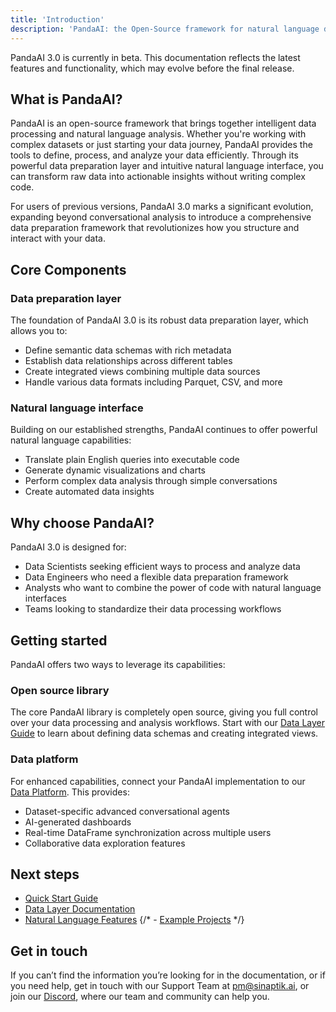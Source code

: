 ```yaml
---
title: 'Introduction'
description: 'PandaAI: the Open-Source framework for natural language data processing and analysis'
---
```


<Note title="Beta Notice">
PandaAI 3.0 is currently in beta. This documentation reflects the latest features and functionality, which may evolve before the final release.
</Note>

## What is PandaAI?

PandaAI is an open-source framework that brings together intelligent data processing and natural language analysis. Whether you're working with complex datasets or just starting your data journey, PandaAI provides the tools to define, process, and analyze your data efficiently. Through its powerful data preparation layer and intuitive natural language interface, you can transform raw data into actionable insights without writing complex code.

For users of previous versions, PandaAI 3.0 marks a significant evolution, expanding beyond conversational analysis to introduce a comprehensive data preparation framework that revolutionizes how you structure and interact with your data.

## Core Components

### Data preparation layer
The foundation of PandaAI 3.0 is its robust data preparation layer, which allows you to:
- Define semantic data schemas with rich metadata
- Establish data relationships across different tables
- Create integrated views combining multiple data sources
- Handle various data formats including Parquet, CSV, and more

### Natural language interface
Building on our established strengths, PandaAI continues to offer powerful natural language capabilities:
- Translate plain English queries into executable code
- Generate dynamic visualizations and charts
- Perform complex data analysis through simple conversations
- Create automated data insights

## Why choose PandaAI?

PandaAI 3.0 is designed for:
- Data Scientists seeking efficient ways to process and analyze data
- Data Engineers who need a flexible data preparation framework
- Analysts who want to combine the power of code with natural language interfaces
- Teams looking to standardize their data processing workflows

## Getting started

PandaAI offers two ways to leverage its capabilities:

### Open source library
The core PandaAI library is completely open source, giving you full control over your data processing and analysis workflows. Start with our [Data Layer Guide](/v3/data-layer) to learn about defining data schemas and creating integrated views.

### Data platform
For enhanced capabilities, connect your PandaAI implementation to our [Data Platform](/v3/ai-dashboards). This provides:
- Dataset-specific advanced conversational agents
- AI-generated dashboards
- Real-time DataFrame synchronization across multiple users
- Collaborative data exploration features

## Next steps

- [Quick Start Guide](/v3/getting-started)
- [Data Layer Documentation](/v3/data-layer)
- [Natural Language Features](/v3/overview-nl)
{/* - [Example Projects](/v3/examples) */}

## Get in touch

If you can’t find the information you’re looking for in the documentation, or if you need help, get in touch with our Support Team at pm@sinaptik.ai, or join our [Discord](https://discord.gg/KYKj9F2FRH), where our team and community can help you.